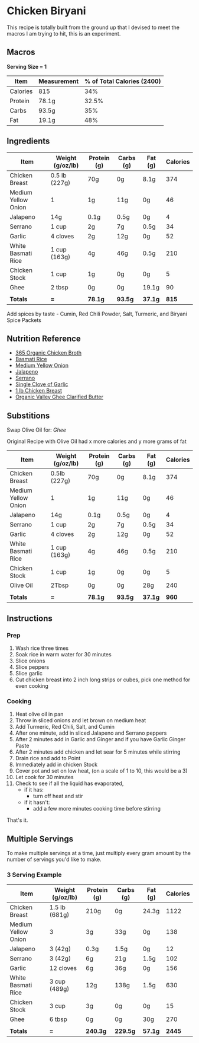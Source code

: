  
# Chicken Biryani

<Callout type="note" emoji="⚠️">
  This recipe is totally built from the ground up that I devised to meet the macros I am trying to hit, this is an experiment.
</Callout>

## Macros

**Serving Size = 1**

| Item | Measurement | % of Total Calories (2400) |
| ----------- | ----------- | ----------- |
| Calories | 815 | 34% |
| Protein | 78.1g | 32.5% |
| Carbs | 93.5g | 35% |
| Fat | 19.1g | 48% |

## Ingredients

| Item | Weight (g/oz/lb) | Protein (g) | Carbs (g) | Fat (g) | Calories |
| ----------- | ----------- | ----------- |	----------- | ----------- | ----------- |
| Chicken Breast | 0.5 lb (227g) | 70g | 0g | 8.1g | 374 |
| Medium Yellow Onion | 1 | 1g | 11g | 0g | 46 |
| Jalapeno | 14g | 0.1g | 0.5g | 0g | 4 |
| Serrano | 1 cup | 2g | 7g | 0.5g | 34 |
| Garlic | 4 cloves | 2g | 12g | 0g | 52 |
| White Basmati Rice | 1 cup (163g) | 4g | 46g | 0.5g | 210 |
| Chicken Stock | 1 cup | 1g | 0g | 0g | 5 |
| Ghee | 2 tbsp | 0g | 0g | 19.1g | 90 |
|  |  |  |  |  |  |
| **Totals** | **=** | **78.1g** | **93.5g** | **37.1g** | **815** |

Add spices by taste - Cumin, Red Chili Powder, Salt, Turmeric, and Biryani Spice Packets

## Nutrition Reference
- [365 Organic Chicken Broth](https://www.wholefoodsmarket.com/product/365-by-whole-foods-market-organic-broth-chicken-low-sodium-48-fl-oz-b074v3v1yg)  
- [Basmati Rice](https://www.webmd.com/diet/health-benefits-basmati-rice) 
- [Medium Yellow Onion](https://www.fatsecret.com/calories-nutrition/usda/onions?portionid=34294&portionamount=1.000) 
- [Jalapeno](https://www.verywellfit.com/carb-counts-for-jalapeno-peppers-2241796) 
- [Serrano](https://www.verywellfit.com/serrano-pepper-nutrition-facts-4589479) 
- [Single Clove of Garlic](https://www.urmc.rochester.edu/encyclopedia/content.aspx?contenttypeid=76&contentid=11215-4) 
- [1 lb Chicken Breast](https://www.myfitnesspal.com/food/calories/1-lb-chicken-breast-446675184) 
- [Organic Valley Ghee Clarified Butter](https://www.myfooddiary.com/foods/7335467/organic-valley-ghee-clarified-butter)

## Substitions
Swap Olive Oil for: 
*Ghee*

Original Recipe with Olive Oil had x more calories and y more grams of fat

| Item | Weight (g/oz/lb) | Protein (g) | Carbs (g) | Fat (g) | Calories |
| ----------- | ----------- | ----------- |	----------- | ----------- | ----------- |
| Chicken Breast | 0.5lb (227g) | 70g | 0g | 8.1g | 374 |
| Medium Yellow Onion | 1 | 1g | 11g | 0g | 46 |
| Jalapeno | 14g | 0.1g | 0.5g | 0g | 4 |
| Serrano | 1 cup | 2g | 7g | 0.5g | 34 |
| Garlic | 4 cloves | 2g | 12g | 0g | 52 |
| White Basmati Rice | 1 cup (163g) | 4g | 46g | 0.5g | 210 |
| Chicken Stock | 1 cup | 1g | 0g | 0g | 5 |
| Olive Oil | 2Tbsp | 0g | 0g | 28g | 240 |
|  |  |  |  |  |  |
| **Totals** | **=** | **78.1g** | **93.5g** | **37.1g** | **960** |

## Instructions

### Prep
1. Wash rice three times
2. Soak rice in warm water for 30 minutes
3. Slice onions
4. Slice peppers
5. Slice garlic
6. Cut chicken breast into 2 inch long strips or cubes, pick one method for even cooking

### Cooking
1. Heat olive oil in pan
2. Throw in sliced onions and let brown on medium heat
3. Add Turmeric, Red Chili, Salt, and Cumin
4. After one minute, add in sliced Jalapeno and Serrano peppers
5. After 2 minutes add in Garlic and Ginger and if you have Garlic Ginger Paste
6. After 2 minutes add chicken and let sear for 5 minutes while stirring
7. Drain rice and add to Point
8. Immediately add in chicken Stock
9. Cover pot and set on low heat, (on a scale of 1 to 10, this would be a 3)
10. Let cook for 30 minutes
11. Check to see if all the liquid has evaporated, 
    - if it has: 
        - turn off heat and stir 
    - if it hasn't:
        - add a few more minutes cooking time before stirring

That's it.

## Multiple Servings
To make multiple servings at a time, just multiply every gram amount by the number of servings you'd like to make.

### 3 Serving Example

| Item | Weight (g/oz/lb) | Protein (g) | Carbs (g) | Fat (g) | Calories |
| ----------- | ----------- | ----------- |	----------- | ----------- | ----------- |
| Chicken Breast | 1.5 lb (681g) | 210g | 0g | 24.3g | 1122 |
| Medium Yellow Onion | 3 | 3g | 33g | 0g | 138 |
| Jalapeno | 3 (42g) | 0.3g | 1.5g | 0g | 12 |
| Serrano | 3 (42g) | 6g | 21g | 1.5g | 102 |
| Garlic | 12 cloves | 6g | 36g | 0g | 156 |
| White Basmati Rice | 3 cup (489g) | 12g | 138g | 1.5g | 630 |
| Chicken Stock | 3 cup | 3g | 0g | 0g | 15 |
| Ghee | 6 tbsp | 0g | 0g | 30g | 270 |
|  |  |  |  |  |  |
| **Totals** | **=** | **240.3g** | **229.5g** | **57.1g** | **2445** |